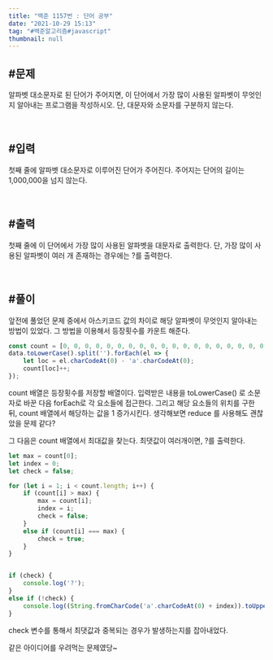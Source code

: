 ```yaml
---
title: "백준 1157번 : 단어 공부"
date: "2021-10-29 15:13"
tag: "#백준알고리즘#javascript"
thumbnail: null
---
```


## #문제

알파벳 대소문자로 된 단어가 주어지면, 이 단어에서 가장 많이 사용된 알파벳이 무엇인지 알아내는 프로그램을 작성하시오. 단, 대문자와 소문자를 구분하지 않는다.

<br/>

## #입력

첫째 줄에 알파벳 대소문자로 이루어진 단어가 주어진다. 주어지는 단어의 길이는 1,000,000을 넘지 않는다.

<br/>

## #출력

첫째 줄에 이 단어에서 가장 많이 사용된 알파벳을 대문자로 출력한다. 단, 가장 많이 사용된 알파벳이 여러 개 존재하는 경우에는 ?를 출력한다.

<br/>

## #풀이

앞전에 풀었던 문제 중에서 아스키코드 값의 차이로 해당 알파벳이 무엇인지 알아내는 방법이 있었다. 그 방법을 이용해서 등장횟수를 카운트 해준다. 

```javascript
const count = [0, 0, 0, 0, 0, 0, 0, 0, 0, 0, 0, 0, 0, 0, 0, 0, 0, 0, 0, 0, 0, 0, 0, 0, 0, 0];
data.toLowerCase().split('').forEach(el => {
    let loc = el.charCodeAt(0) - 'a'.charCodeAt(0);
    count[loc]++;
});
```

count 배열은 등장횟수를 저장할 배열이다. 입력받은 내용을 toLowerCase() 로 소문자로 바꾼 다음 forEach로 각 요소들에 접근한다. 그리고 해당 요소들의 위치를 구한 뒤, count 배열에서 해당하는 값을 1 증가시킨다. 생각해보면 reduce 를 사용해도 괜찮았을 문제 같다?

그 다음은 count 배열에서 최대값을 찾는다. 최댓값이 여러개이면, ?를 출력한다.

```javascript
let max = count[0];
let index = 0;
let check = false;

for (let i = 1; i < count.length; i++) {
    if (count[i] > max) {
        max = count[i];
        index = i;
        check = false;
    }
    else if (count[i] === max) {
        check = true;
    }
}


if (check) {
    console.log('?');
}
else if (!check) {
    console.log((String.fromCharCode('a'.charCodeAt(0) + index)).toUpperCase());
}
```

check 변수를 통해서 최댓값과 중복되는 경우가 발생하는지를 잡아내었다. 

같은 아이디어를 우려먹는 문제였당~